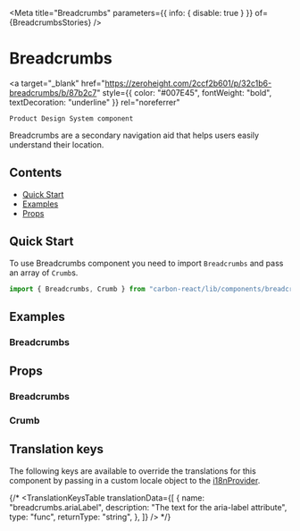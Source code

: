 

<Meta title="Breadcrumbs" parameters={{ info: { disable: true } }} of={BreadcrumbsStories} />

# Breadcrumbs

  <a
  target="_blank"
  href="https://zeroheight.com/2ccf2b601/p/32c1b6-breadcrumbs/b/87b2c7"
  style={{ color: "#007E45", fontWeight: "bold", textDecoration: "underline" }}
  rel="noreferrer"
  >
    Product Design System component
  </a>

Breadcrumbs are a secondary navigation aid that helps users easily understand their location.

## Contents

- [Quick Start](#quick-start)
- [Examples](#examples)
- [Props](#props)

## Quick Start

To use Breadcrumbs component you need to import `Breadcrumbs` and pass an array of `Crumb`s.

```javascript
import { Breadcrumbs, Crumb } from "carbon-react/lib/components/breadcrumbs";
```

## Examples

### Breadcrumbs

<Canvas name="default" of={BreadcrumbsStories.Default} />

## Props

### Breadcrumbs

<ArgTypes
   of={BreadcrumbsStories}
 />

### Crumb

<ArgTypes of={CrumbStories} />

## Translation keys

The following keys are available to override the translations for this component by passing in a custom locale object to the
[i18nProvider](https://carbon.sage.com/?path=/story/documentation-i18n--page).

{/* <TranslationKeysTable
  translationData={[
    {
      name: "breadcrumbs.ariaLabel",
      description: "The text for the aria-label attribute",
      type: "func",
      returnType: "string",
    },
]}
/> */}
